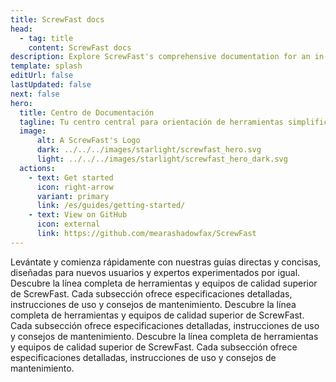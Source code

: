 ```yaml
---
title: ScrewFast docs
head:
  - tag: title
    content: ScrewFast docs
description: Explore ScrewFast's comprehensive documentation for an in-depth look at our premium tools and construction interests. 
template: splash
editUrl: false
lastUpdated: false
next: false
hero:
  title: Centro de Documentación
  tagline: Tu centro central para orientación de herramientas simplificada, documentos de servicio detallados y apoyo al proyecto.
  image:
      alt: A ScrewFast's Logo
      dark: ../../../images/starlight/screwfast_hero.svg
      light: ../../../images/starlight/screwfast_hero_dark.svg
  actions:
    - text: Get started
      icon: right-arrow
      variant: primary
      link: /es/guides/getting-started/
    - text: View on GitHub
      icon: external
      link: https://github.com/mearashadowfax/ScrewFast
---
```


<CardGrid stagger>

  <Card title="Guías de Inicio Rápido" icon="document">
    Levántate y comienza rápidamente con nuestras guías directas y concisas, diseñadas para nuevos usuarios y expertos experimentados por igual.
  </Card>

  <Card title="Herramientas y Equipos" icon="seti:eslint">
    Descubre la línea completa de herramientas y equipos de calidad superior de ScrewFast. Cada subsección ofrece especificaciones detalladas, instrucciones de uso y consejos de mantenimiento.
  </Card>

   <Card title="Servicios de Construcción" icon="seti:puppet">
    Descubre la línea completa de herramientas y equipos de calidad superior de ScrewFast. Cada subsección ofrece especificaciones detalladas, instrucciones de uso y consejos de mantenimiento.
  </Card>

   <Card title="Temas Avanzados" icon="seti:terraform">
    Descubre la línea completa de herramientas y equipos de calidad superior de ScrewFast. Cada subsección ofrece especificaciones detalladas, instrucciones de uso y consejos de mantenimiento.
  </Card>
</CardGrid>

